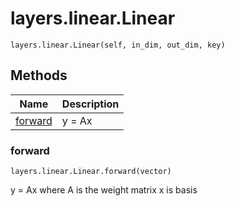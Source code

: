 # layers.linear.Linear { #pompon.layers.linear.Linear }

`layers.linear.Linear(self, in_dim, out_dim, key)`



## Methods

| Name | Description |
| --- | --- |
| [forward](#pompon.layers.linear.Linear.forward) | y = Ax |

### forward { #pompon.layers.linear.Linear.forward }

`layers.linear.Linear.forward(vector)`

y = Ax
where A is the weight matrix x is basis